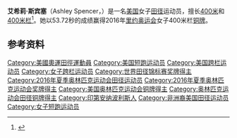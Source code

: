 {{Infobox sportsperson
| image= 470 finale 400m dames (26069157916).jpg
| image_size=200px
| caption= Spencer (左) 在[[2016年世界室内田径锦标赛|2016年世界室内田径锦标赛]]上
| birth_date= {{bda|1993|6|8}}
| birth_place=  [[印第安纳波利斯|印第安纳波利斯]]
| height={{height|m=1.78}}
| weight={{Unit weight|kg|58}}
| country= {{USA}}
| sport =[[田径|田径]]
| event=[[400米|400米]]
| medaltemplates =
{{MedalCompetition|[[奥运会|奥运会]]}}
{{MedalBronze|[[2016年奥运会|2016 里约]]|[[2016年夏季奧林匹克運動會田徑女子400公尺跨欄比賽|400 米栏]]}}
{{MedalCompetition|[[世界田径锦标赛|世界田径锦标赛]]}}
{{MedalSilver|[[2013年世界田径锦标赛|2013 莫斯科]]|[[2013_World_Championships_in_Athletics_–_Women's_4_×_400_metres_relay|4×400 米接力]]}}
{{MedalCompetition|[[世界室内田径锦标赛|世界室内田径锦标赛]]}}
{{MedalGold|[[2016年世界室内田径锦标赛|2016 波特兰]]|[[2016_IAAF_World_Indoor_Championships_–_Women's_4_×_400_metres_relay|4×400 米接力]]}}
{{MedalSilver|2016 波特兰|[[2016_IAAF_World_Indoor_Championships_–_Women's_400_metres|400 米]]}}
{{MedalCompetition|[[世界青年田径锦标赛|世界青年田径锦标赛]]}}
{{MedalGold|[[2012年世界青年田径锦标赛|2012 巴塞罗那]]|[[2012_World_Junior_Championships_in_Athletics_–_Women's_400_metres|400 米]]}}
{{MedalGold|2012 巴塞罗那|[[2012_World_Junior_Championships_in_Athletics_–_Women's_4_×_400_metres_relay|4×400 米接力]]}}
}}
'''艾希莉·斯宾塞'''（Ashley Spencer，{{bd|1993年|6月8日||}}）是一名[[美国|美国]]女子[[田径|田径]]运动员，擅长[[400米|400米]]和[[400米栏|400米栏]]<ref>{{cite web |url=http://articles.chicagotribune.com/2012-07-15/sports/chi-another-track-gold-for-illinis-spencer-20120715_1_world-junior-title-x-400-meter-anchors |title=Another track gold for Illini's spencer - tribunedigital-chicagotribune |publisher=Articles.chicagotribune.com |date=2012-07-15 |accessdate=2016-07-12 |archive-date=2016-08-16 |archive-url=https://web.archive.org/web/20160816170840/http://articles.chicagotribune.com/2012-07-15/sports/chi-another-track-gold-for-illinis-spencer-20120715_1_world-junior-title-x-400-meter-anchors |dead-url=no }}</ref>。她以53.72秒的成绩赢得2016年[[里约奥运会|里约奥运会]]女子400米栏[[铜牌|铜牌]]。

==参考资料==
{{reflist}}

{{DEFAULTSORT:Spencer, Ashley}}
[[Category:美國奧運田徑運動員|Category:美國奧運田徑運動員]]
[[Category:美国短跑运动员|Category:美国短跑运动员]]
[[Category:美国跨栏运动员|Category:美国跨栏运动员]]
[[Category:女子跨栏运动员|Category:女子跨栏运动员]]
[[Category:世界田径锦标赛奖牌得主|Category:世界田径锦标赛奖牌得主]]
[[Category:2016年夏季奥林匹克运动会田径运动员|Category:2016年夏季奥林匹克运动会田径运动员]]
[[Category:2016年夏季奥林匹克运动会奖牌得主|Category:2016年夏季奥林匹克运动会奖牌得主]]
[[Category:美国奥林匹克运动会铜牌得主|Category:美国奥林匹克运动会铜牌得主]]
[[Category:奥林匹克运动会田径铜牌得主|Category:奥林匹克运动会田径铜牌得主]]
[[Category:印第安纳波利斯人|Category:印第安纳波利斯人]]
[[Category:非洲裔美国田径运动员|Category:非洲裔美国田径运动员]]
[[Category:女子短跑运动员|Category:女子短跑运动员]]